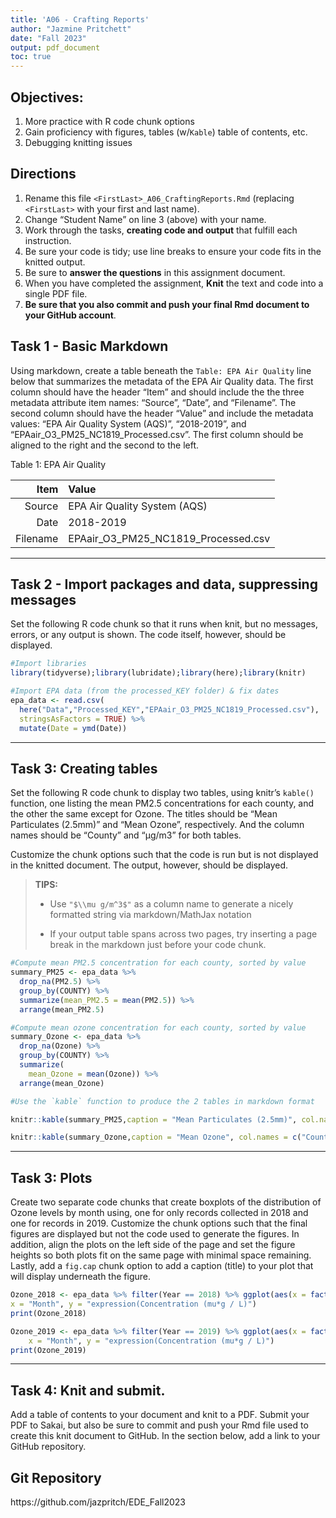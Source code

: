 ```yaml
---
title: 'A06 - Crafting Reports'
author: "Jazmine Pritchett" 
date: "Fall 2023"
output: pdf_document
toc: true
---
```


## Objectives:

1.  More practice with R code chunk options
1.  Gain proficiency with figures, tables (w/`Kable`) table of contents, etc.
1.  Debugging knitting issues

## Directions

1.  Rename this file `<FirstLast>_A06_CraftingReports.Rmd` (replacing `<FirstLast>` with your first and last name).
1.  Change "Student Name" on line 3 (above) with your name.
1.  Work through the tasks, **creating code and output** that fulfill each instruction.
1.  Be sure your code is tidy; use line breaks to ensure your code fits in the knitted output.
1.  Be sure to **answer the questions** in this assignment document.
1.  When you have completed the assignment, **Knit** the text and code into a single PDF file.
1.  **Be sure that you also commit and push your final Rmd document to your GitHub account**.

## Task 1 - Basic Markdown

Using markdown, create a table beneath the `Table: EPA Air Quality` line below that summarizes the metadata of the EPA Air Quality data. The first column should have the header "Item" and should include the the three metadata attribute item names: "Source", "Date", and "Filename". The second column should have the header "Value" and include the metadata values: "EPA Air Quality System (AQS)", "2018-2019", and "EPAair_O3_PM25_NC1819_Processed.csv". The first column should be aligned to the right and the second to the left.



\center Table 1: EPA Air Quality \center 

|Item          | Value |
| --: | :-- |
Source        | EPA Air Quality System (AQS)
Date          | 2018-2019
Filename      | EPAair_O3_PM25_NC1819_Processed.csv




---

## Task 2 - Import packages and data, suppressing messages

Set the following R code chunk so that it runs when knit, but no messages, errors, or any output is shown. The code itself, however, should be displayed.

```r
#Import libraries
library(tidyverse);library(lubridate);library(here);library(knitr)

#Import EPA data (from the processed_KEY folder) & fix dates
epa_data <- read.csv(
  here("Data","Processed_KEY","EPAair_O3_PM25_NC1819_Processed.csv"),
  stringsAsFactors = TRUE) %>% 
  mutate(Date = ymd(Date))
```

---

## Task 3: Creating tables

Set the following R code chunk to display two tables, using knitr's `kable()` function, one listing the mean PM2.5 concentrations for each county, and the other the same except for Ozone. The titles should be "Mean Particulates (2.5mm)" and "Mean Ozone", respectively. And the column names should be "County" and "µg/m3" for both tables.

Customize the chunk options such that the code is run but is not displayed in the knitted document. The output, however, should be displayed.

> **TIPS:**
>
> -   Use `"$\\mu g/m^3$"` as a column name to generate a nicely formatted string via markdown/MathJax notation
>
> -   If your output table spans across two pages, try inserting a page break in the markdown just before your code chunk.

\newpage
```r
#Compute mean PM2.5 concentration for each county, sorted by value
summary_PM25 <- epa_data %>% 
  drop_na(PM2.5) %>% 
  group_by(COUNTY) %>% 
  summarize(mean_PM2.5 = mean(PM2.5)) %>% 
  arrange(mean_PM2.5)

#Compute mean ozone concentration for each county, sorted by value
summary_Ozone <- epa_data %>% 
  drop_na(Ozone) %>% 
  group_by(COUNTY) %>% 
  summarize(
    mean_Ozone = mean(Ozone)) %>% 
  arrange(mean_Ozone)

#Use the `kable` function to produce the 2 tables in markdown format

knitr::kable(summary_PM25,caption = "Mean Particulates (2.5mm)", col.names = c("County","$\\mu g/m^3$"))

knitr::kable(summary_Ozone,caption = "Mean Ozone", col.names = c("County","$\\mu g/m^3$"))

```

---

## Task 3: Plots

Create two separate code chunks that create boxplots of the distribution of Ozone levels by month using, one for only records collected in 2018 and one for records in 2019. Customize the chunk options such that the final figures are displayed but not the code used to generate the figures. In addition, align the plots on the left side of the page and set the figure heights so both plots fit on the same page with minimal space remaining. Lastly, add a `fig.cap` chunk option to add a caption (title) to your plot that will display underneath the figure.

```r

Ozone_2018 <- epa_data %>% filter(Year == 2018) %>% ggplot(aes(x = factor(Month, levels = 1:12, labels = month.abb), y = Ozone)) + scale_x_discrete(name="Month", drop =FALSE) + geom_boxplot()+ labs(title = "Recorded Ozone by Month (2018)",
x = "Month", y = "expression(Concentration (mu*g / L)")
print(Ozone_2018)
```
```r

Ozone_2019 <- epa_data %>% filter(Year == 2019) %>% ggplot(aes(x = factor(Month, levels = 1:12, labels = month.abb), y = Ozone)) + scale_x_discrete(name="Month", drop =FALSE) + geom_boxplot()+ labs(title = "Recorded Ozone by Month (2019)",
    x = "Month", y = "expression(Concentration (mu*g / L)")
print(Ozone_2019)

```

---
\newpage

## Task 4: Knit and submit.
Add a table of contents to your document and knit to a PDF. Submit your PDF to Sakai, but also be sure to commit and push your Rmd file used to create this knit document to GitHub. In the section below, add a link to your GitHub repository. 

## Git Repository

https://github.com/jazpritch/EDE_Fall2023

